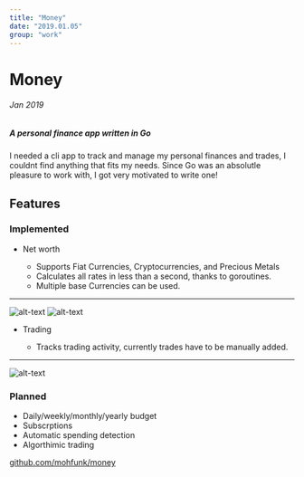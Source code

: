 ```yaml
---
title: "Money"
date: "2019.01.05"
group: "work"
---
```


# Money
###### Jan 2019
##### A personal finance app written in Go

I needed a cli app to track and manage my personal finances and trades, I
couldnt find anything that fits my needs. Since Go was an absolutle pleasure to
work with, I got very motivated to write one!


## Features

### Implemented

* Net worth

    - Supports Fiat Currencies, Cryptocurrencies, and Precious Metals
    - Calculates all rates in less than a second, thanks to goroutines.
    - Multiple base Currencies can be used.
---

![alt-text](../assets/img/nw.png)
![alt-text](../assets/img/gr.gif)


* Trading

    - Tracks trading activity, currently trades have to be manually added.
---

![alt-text](../assets/img/trading.png)

### Planned

* Daily/weekly/monthly/yearly budget
* Subscrptions
* Automatic spending detection
* Algorthimic trading


[github.com/mohfunk/money](https://github.com/mohfunk/money)
